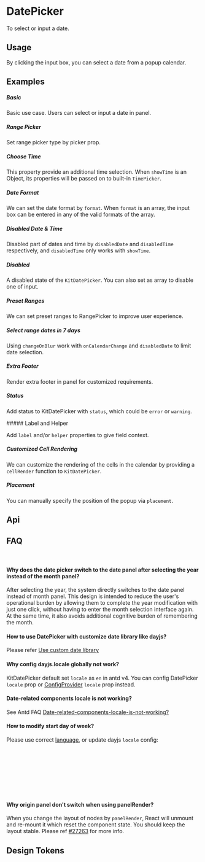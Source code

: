 
<Meta of={KitDatePickerStories} />

<style></style>

# DatePicker

To select or input a date.

## Usage

By clicking the input box, you can select a date from a popup calendar.

## Examples

##### Basic

Basic use case. Users can select or input a date in panel.

<CustomCanvas content={Examples.Basic} source={Sources.Basic} id="datepicker-basic" />

##### Range Picker

Set range picker type by picker prop.

<CustomCanvas content={Examples.Rangepicker} source={Sources.Rangepicker} id="datepicker-range" />

##### Choose Time

This property provide an additional time selection. When `showTime` is an Object, its properties will be passed on to built-in `TimePicker`.

<CustomCanvas content={Examples.Choosetime} source={Sources.Choosetime} id="datepicker-choose-time" />

##### Date Format

We can set the date format by `format`. When `format` is an array, the input box can be entered in any of the valid formats of the array.

<CustomCanvas content={Examples.Dateformat} source={Sources.Dateformat} id="datepicker-date-format" />

##### Disabled Date & Time

Disabled part of dates and time by `disabledDate` and `disabledTime` respectively, and `disabledTime` only works with `showTime`.

<CustomCanvas content={Examples.Disableddate} source={Sources.Disableddate} id="datepicker-disabled-date" />

##### Disabled

A disabled state of the `KitDatePicker`. You can also set as array to disable one of input.

<CustomCanvas content={Examples.Disabled} source={Sources.Disabled} id="datepicker-disabled" />

##### Preset Ranges

We can set preset ranges to RangePicker to improve user experience.

<CustomCanvas content={Examples.Presetrange} source={Sources.Presetrange} id="datepicker-preset-ranges" />

##### Select range dates in 7 days

Using `changeOnBlur` work with `onCalendarChange` and `disabledDate` to limit date selection.

<CustomCanvas content={Examples.Selectrange} source={Sources.Selectrange} id="datepicker-select-range" />

##### Extra Footer

Render extra footer in panel for customized requirements.

<CustomCanvas content={Examples.Extrafooter} source={Sources.Extrafooter} id="datepicker-extra-footer" />

##### Status

Add status to KitDatePicker with `status`, which could be `error` or `warning`.

<CustomCanvas content={Examples.Status} source={Sources.Status} id="datepicker-status" />
##### Label and Helper

Add `label` and/or `helper` properties to give field context.

<CustomCanvas content={Examples.Wrapper} source={Sources.Wrapper} id="datepicker-wrapper" />

##### Customized Cell Rendering

We can customize the rendering of the cells in the calendar by providing a `cellRender` function to `KitDatePicker`.

<CustomCanvas content={Examples.Customcell} source={Sources.Customcell} id="datepicker-custom-cell" />

##### Placement

You can manually specify the position of the popup via `placement`.

<CustomCanvas content={Examples.Placement} source={Sources.Placement} id="datepicker-placement" />

## Api

<Canvas of={KitDatePickerStories.Api} />

<Controls of={KitDatePickerStories.Api} />

## FAQ

<br/>

#### Why does the date picker switch to the date panel after selecting the year instead of the month panel?

After selecting the year, the system directly switches to the date panel instead of month panel. This design is intended to reduce the user's operational burden by allowing them to complete the year modification with just one click, without having to enter the month selection interface again. At the same time, it also avoids additional cognitive burden of remembering the month.

#### How to use DatePicker with customize date library like dayjs?

Please refer [Use custom date library](https://ant.design/docs/react/use-custom-date-library#datepicker)

#### Why config dayjs.locale globally not work?

KitDatePicker default set `locale` as `en` in antd v4. You can config DatePicker `locale` prop or [ConfigProvider](https://ant.design/components/config-provider) `locale` prop instead.

#### Date-related components locale is not working?

See Antd FAQ [Date-related-components-locale-is-not-working?](https://ant.design/docs/react/faq#date-related-components-locale-is-not-working)

#### How to modify start day of week?

Please use correct [language](https://ant.design/docs/react/i18n), or update dayjs `locale` config:

```jsx
    import dayjs from 'dayjs';
    import 'dayjs/locale/zh-cn';
    import updateLocale from 'dayjs/plugin/updateLocale';

    dayjs.extend(updateLocale);
    dayjs.updateLocale('zh-cn', {
        weekStart: 0,
    });
```

#### Why origin panel don't switch when using panelRender?

When you change the layout of nodes by `panelRender`, React will unmount and re-mount it which reset the component state. You should keep the layout stable. Please ref [#27263](https://github.com/ant-design/ant-design/issues/27263) for more info.


## Design Tokens

<DesignTokens path="components.DatePicker" tokens={fields?.components?.DatePicker} />